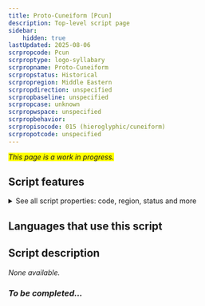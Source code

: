 ```yaml
---
title: Proto-Cuneiform [Pcun]
description: Top-level script page
sidebar:
    hidden: true
lastUpdated: 2025-08-06
scrpropcode: Pcun
scrproptype: logo-syllabary
scrpropname: Proto-Cuneiform
scrpropstatus: Historical
scrpropregion: Middle Eastern
scrpropdirection: unspecified
scrpropbaseline: unspecified
scrpropcase: unknown
scrpropwspace: unspecified
scrpropbehavior: 
scrpropisocode: 015 (hieroglyphic/cuneiform)
scrpropotcode: unspecified
---
```


<span style='background-color:yellow'>_This page is a work in progress._</span>


## Script features

<details>
<summary> See all script properties: code, region, status and more</summary>
<ScriptInfo />
</details>

## Languages that use this script

<WsList script='Pcun' wsMax='5' />

## Script description

_None available._

### _To be completed..._

